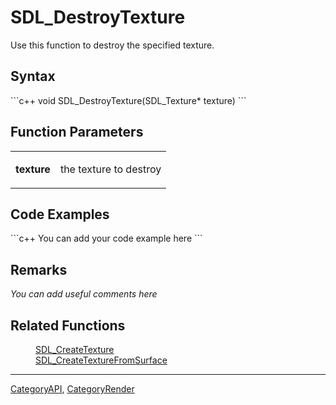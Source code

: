 <!-- pragma section-numbers off -->
<!-- pragma disable-camelcase -->

= SDL_DestroyTexture =
Use this function to destroy the specified texture.


== Syntax ==
```c++
void SDL_DestroyTexture(SDL_Texture* texture)
```

== Function Parameters ==
{|
|'''texture'''
|the texture to destroy
|}

== Code Examples ==
```c++
You can add your code example here
```

== Remarks ==
''You can add useful comments here''

== Related Functions ==
:[[SDL_CreateTexture]]
:[[SDL_CreateTextureFromSurface]]

----
[[CategoryAPI]], [[CategoryRender]]
